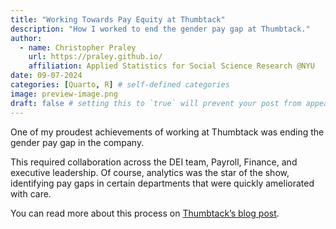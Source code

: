```yaml
---
title: "Working Towards Pay Equity at Thumbtack"
description: "How I worked to end the gender pay gap at Thumbtack."
author:
  - name: Christopher Praley
    url: https://praley.github.io/
    affiliation: Applied Statistics for Social Science Research @NYU
date: 09-07-2024
categories: [Quarto, R] # self-defined categories
image: preview-image.png
draft: false # setting this to `true` will prevent your post from appearing on your listing page until you're ready!
---
```


One of my proudest achievements of working at Thumbtack was ending the gender pay gap in the company.

This required collaboration across the DEI team, Payroll, Finance, and executive leadership. Of course, analytics was the star of the show, identifying pay gaps in certain departments that were quickly ameliorated with care.

You can read more about this process on [Thumbtack's blog post](https://medium.com/life-thumbtack/how-were-working-towards-pay-equity-for-all-dca13a9f7197).
